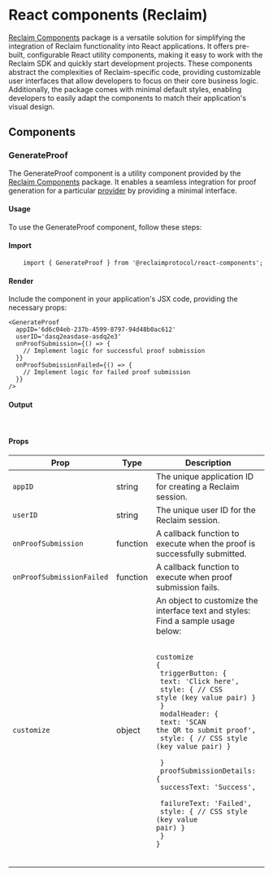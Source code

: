 
# React components (Reclaim)
[Reclaim Components](https://www.npmjs.com/package/@reclaimprotocol/react-components?activeTab=readme) package is a versatile solution for simplifying the integration of Reclaim functionality into React applications.
It offers pre-built, configurable React utility components, making it easy to work with the Reclaim SDK and quickly start development projects.
These components abstract the complexities of Reclaim-specific code, providing customizable user interfaces that allow developers to focus on their core business logic.
Additionally, the package comes with minimal default styles, enabling developers to easily adapt the components to match their application's visual design.

## Components

### GenerateProof
The GenerateProof component is a utility component provided by the [Reclaim Components](https://www.npmjs.com/package/@reclaimprotocol/react-components?activeTab=readme) package.
It enables a seamless integration for proof generation for a particular [provider](https://docs.reclaimprotocol.org/providers) by providing a minimal interface.

#### Usage
To use the GenerateProof component, follow these steps:

<Steps>

#### Import

```tsx
	import { GenerateProof } from '@reclaimprotocol/react-components';
```

#### Render
Include the component in your application's JSX code, providing the necessary props:
```tsx
<GenerateProof
  appID='6d6c04eb-237b-4599-8797-94d48b0ac612'
  userID='dasq2easdase-asdq2e3'
  onProofSubmission={() => {
    // Implement logic for successful proof submission
  }}
  onProofSubmissionFailed={() => {
    // Implement logic for failed proof submission
  }}
/>
```

#### Output
<br />
<GenerateProofUsage />

#### Props
| Prop                      | Type     | Description                                                              |
|---------------------------|----------|--------------------------------------------------------------------------|
| `appID`                   | string   | The unique application ID for creating a Reclaim session.                |
| `userID`                  | string   | The unique user ID for the Reclaim session.                              |
| `onProofSubmission`       | function | A callback function to execute when the proof is successfully submitted. |
| `onProofSubmissionFailed` | function | A callback function to execute when proof submission fails.         |
| `customize`               | object   | An object to customize the interface text and styles: Find a sample usage below: <br/><br/>   <pre className="nx-overflow-x-auto nx-rounded-xl nx-subpixel-antialiased dark:nx-bg-primary-300/10 nx-text-[.9em] nx-py-4"><code className="nx-px-[.25em] nx-text-[.9em]">customize \{ <br/>  triggerButton: \{ <br/>    text: 'Click here', <br/>    style: \{ // CSS style \(key value pair\)  \} <br/>  \}<br/>  modalHeader: \{ <br/>    text: 'SCAN the QR to submit proof', <br/>    style: \{ // CSS style \(key value pair\)  \} <br/>  \}<br/>  proofSubmissionDetails: \{ <br/>    successText: 'Success', <br/>    failureText: 'Failed', <br/>    style: \{ // CSS style \(key value pair\)  \} <br/>  \} <br/>\} </code></pre><br/>|


</Steps>